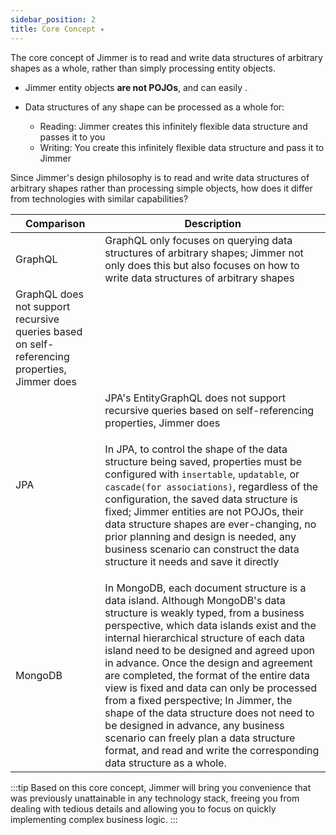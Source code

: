 ```yaml
---
sidebar_position: 2
title: Core Concept ✦
---
```



The core concept of Jimmer is to read and write data structures of arbitrary shapes as a whole, rather than simply processing entity objects.

- Jimmer entity objects **are not POJOs**, and can easily <ViewMore buttonText="express data structures of arbitrary shapes" title="Flexibility of Jimmer Entities"><DynamicShape/></ViewMore>.

- Data structures of any shape can be processed as a whole for:

    - Reading: Jimmer creates this infinitely flexible data structure and passes it to you
    - Writing: You create this infinitely flexible data structure and pass it to Jimmer

Since Jimmer's design philosophy is to read and write data structures of arbitrary shapes rather than processing simple objects, how does it differ from technologies with similar capabilities?

<table>
<thead>
<tr>
<th>Comparison</th>
<th>Description</th>
</tr>
</thead>
<tbody>
<tr>
<td rowspan={2}>GraphQL</td>
<td>GraphQL only focuses on querying data structures of arbitrary shapes; Jimmer not only does this but also focuses on how to write data structures of arbitrary shapes</td>
</tr>
<tr>
<td>GraphQL does not support recursive queries based on self-referencing properties, Jimmer does</td>
</tr>
<tr>
<td rowspan="2">JPA</td>
<td>JPA's EntityGraphQL does not support recursive queries based on self-referencing properties, Jimmer does</td>
</tr>
<tr>
<td>

In JPA, to control the shape of the data structure being saved, properties must be configured with `insertable`, `updatable`, or `cascade(for associations)`,
regardless of the configuration, the saved data structure is fixed; Jimmer entities are not POJOs, their data structure shapes are ever-changing,
no prior planning and design is needed, any business scenario can construct the data structure it needs and save it directly

</td>
</tr>
<tr>
<td>MongoDB</td>
<td>
In MongoDB, each document structure is a data island. Although MongoDB's data structure is weakly typed, from a business perspective, which data islands exist and the internal hierarchical structure of each data island need to be designed and agreed upon in advance.
Once the design and agreement are completed, the format of the entire data view is fixed and data can only be processed from a fixed perspective;
In Jimmer, the shape of the data structure does not need to be designed in advance, any business scenario can freely plan a data structure format, and read and write the corresponding data structure as a whole.
</td>
</tr>
</tbody>
</table>

:::tip
Based on this core concept, Jimmer will bring you convenience that was previously unattainable in any technology stack, 
freeing you from dealing with tedious details and allowing you to focus on quickly implementing complex business logic.
:::